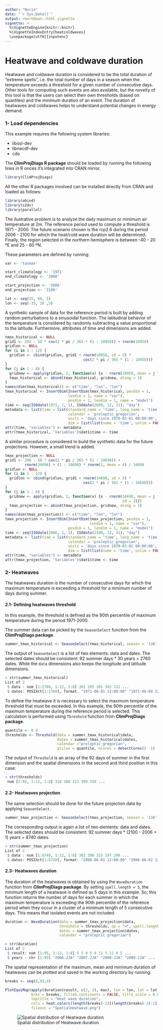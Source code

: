 ```yaml
---
author: "Nuria"
date: "`r Sys.Date()`"
output: rmarkdown::html_vignette
vignette: >
  %\VignetteEngine{knitr::knitr}
  %\VignetteIndexEntry{heatcoldwaves}
  \usepackage[utf8]{inputenc}
---
```

Heatwave and coldwave duration
==============================

Heatwave and coldwave duration is considered to be the total duration of "extreme spells", i.e. the total number of days in a season when the temperature exceeds a threshold for a given number of consecutive days. Other tools for computing such events are also available, but the novelty of this tool is that the users can select their own thresholds (based on quantiles) and the minimum duration of an event. The duration of heatwaves and coldwaves helps to understand potential changes in energy demand.


### 1- Load dependencies

This example requires the following system libraries:

- libssl-dev
- libnecdf-dev
- cdo


The **ClimProjDiags R package** should be loaded by running the following lines in R onces it's integrated into CRAN mirror.

```r
library(ClimProjDiags)
```

All the other R packages involved can be installed directly from CRAN and loaded as follows:

```r
library(abind)
library(s2dv)
library(parallel)
```

The ilustrative problem is to analyze the daily maximum or minimum air temperature at 2m. The reference period used to compute a threshold is 1971 - 2000. The future scenario chosen is the rcp2.6 during the period 2006 - 2100 for which the heat/cold wave duration will be determined. Finally, the region selected in the northern hemisphere is between -40 - 20 ºE and 25 - 60 ºN.

These parameters are defined by running:

```r
var <- 'tasmax'

start_climatology <- '1971'
end_climatology <- '2000'

start_projection <- '2006'
end_projection <- '2100'

lat <- seq(25, 60, 5)
lon <- seq(-35, 20 ,5)
```

A synthetic sample of data for the reference period is built by adding random perturbations to a sinusoidal function. The latitudinal behavior of the temperature is considered by randomly subtracting a value proportional to the latitude. Furthermore, attributes of time and dimensions are added.


```r
tmax_historical <- NULL
grid1 <- 293 - 10 * cos(2 * pi / 365 * (1 : 10958)) + rnorm(10958)
gridlon <- NULL
for (i in 1 : 12) {
  gridlon <- cbind(gridlon, grid1 + rnorm(10958, sd = 5) * 
                                    cos(2 * pi / 365 * (1 : 10958)))
}
for (j in 1 : 8) {
  gridnew <- apply(gridlon, 2, function(x) {x - rnorm(10958, mean = j * 0.5, sd = 3)})
  tmax_historical <- abind(tmax_historical, gridnew, along = 3)
}
names(dim(tmax_historical)) <- c("time", "lon", "lat")
tmax_historical <- InsertDim(InsertDim(tmax_historical, posdim = 1, 
                             lendim = 1, name = "var"),
                             posdim = 1, lendim = 1, name = "model")
time <- seq(ISOdate(1971, 1, 1), ISOdate(2000, 12, 31), "day")
metadata <- list(time = list(standard_name = 'time', long_name = 'time', 
                             calendar = 'proleptic_gregorian',
                             units = 'days since 1970-01-01 00:00:00', prec = 'double', 
                             dim = list(list(name = 'time', unlim = FALSE))))
attr(time, "variables") <- metadata
attr(tmax_historical, 'Variables')$dat1$time <- time
```

A similar procedure is considered to build the synthetic data for the future projections. However, a small trend is added.
´

```r
tmax_projection <- NULL
grid1 <- 298 - 10 * cos(2 * pi / 365 * (1 : 34698)) + 
         rnorm(34698) + (1 : 34698) * rnorm(1, mean = 4) / 34698
gridlon <- NULL
for (i in 1 : 12) {
  gridlon <- cbind(gridlon, grid1 + rnorm(34698, sd = 5) * 
                                    cos(2 * pi / 365 * (1 : 34698)))
}
for (j in 1 : 8) {
  gridnew <- apply(gridlon, 2, function(x) {x - rnorm(34698, mean = j * 0.5, 
                                                      sd = 3)})
  tmax_projection <- abind(tmax_projection, gridnew, along = 3)
}
names(dim(tmax_projection)) <- c("time", "lon", "lat")
tmax_projection <- InsertDim(InsertDim(tmax_projection, posdim = 1, 
                                       lendim = 1, name = "var"), 
                             posdim = 1, lendim = 1, name = "model")
time <- seq(ISOdate(2006, 1, 1), ISOdate(2100, 12, 31), "day")
metadata <- list(time = list(standard_name = 'time', long_name = 'time', 
                             calendar = 'proleptic_gregorian',
                             units = 'days since 1970-01-01 00:00:00', prec = 'double', 
                             dim = list(list(name = 'time', unlim = FALSE))))
attr(time, "variables") <- metadata
attr(tmax_projection, 'Variables')$dat1$time <- time
```

### 2- Heatwaves

The heatwaves duration is the number of consecutive days for which the maximum temperature is exceeding a threshold for a minimum number of days during summer.


#### 2.1- Defining heatwaves threshold

In this example, the threshold is defined as the 90th percentile of maximum temperature during the period 1971-2000. 

The summer data can be picked by the `SeasonSelect` function from the **ClimProjDiags package**.

```r
summer_tmax_historical <- SeasonSelect(tmax_historical, season = 'JJA')
```

The output of `SeasonSelect` is a list of two elements: data and dates. The selected dates should be consistent: 92 summer days * 30 years = 2760 dates. While the `data` dimensions also keeps the longitude and latitude dimensions.

```r
> str(summer_tmax_historical)
List of 2
 $ data : num [1:2760, 1:12, 1:8] 302 285 301 302 312 ...
 $ dates: POSIXct[1:2760], format: "1971-06-01 12:00:00" "1971-06-04 12:00:00" ...
 ```

To define the heatwave it is necessary to select the maximum temperature threshold that must be exceeded. In this example, the 90th percentile of the maximum temperature during the reference period is selected. This calculation is performed using `Threshold` function from **ClimProjDiags package**.

```r
quantile <- 0.9
thresholds <- Threshold(data = summer_tmax_historical$data, 
                        dates = summer_tmax_historical$dates, 
                        calendar ="proleptic_gregorian", 
                        qtiles = quantile, ncores = detectCores() -1)
```

The output of `Threshold` is an array of the 92 days of summer in the first dimension and the spatial dimensions in the second and third position in this case:

```r
> str(thresholds)
 num [1:92, 1:12, 1:8] 310 308 312 309 310 ...
```

#### 2.2- Heatwaves projection

The same selection should be done for the future projection data by applying `SeasonSelect`.

```r
summer_tmax_projection <- SeasonSelect(tmax_projection, season = 'JJA')
```

The corresponding output is again a list of two elements: data and dates. The selected dates should be consistent: 92 summer days * (2100 - 2006 + 1) years = 8740 dates.

```r
> str(summer_tmax_projection)
List of 2
 $ data : num [1:8740, 1:12, 1:8] 303 300 315 297 298 ...
 $ dates: POSIXct[1:8740], format: "2006-06-01 12:00:00" "2006-06-02 12:00:00"...
```


#### 2.3- Heatwaves duration

The duration of the heatwaves is obtained by using the `WaveDuration` function from **ClimProjDiags package**. By setting `spell.length = 5`, the minimum length of a heatwave is defined as 5 days in this example. So, this function returns the number of days for each summer in which the maximum temperature is exceeding the 90th percentile of the reference period when they occur in a cluster of a minimum length of 5 consecutive days. This means that isolated events are not included.


```r
duration <- WaveDuration(data = summer_tmax_projection$data, 
                         threshold = thresholds, op = ">", spell.length = 5, 
                         dates = summer_tmax_projection$dates, 
                         calendar = "proleptic_gregorian")
```


```r
> str(duration)
List of 2
 $ result: num [1:95, 1:12, 1:8] 5 5 0 5 9 11 5 11 0 5 ...
 $ years : chr [1:95] "2006-JJA" "2007-JJA" "2008-JJA" "2009-JJA" ...
``` 


The spatial representation of the maximum, mean and minimum duration of heatwaves can be plotted and saved in the working directory by running:



```r
breaks <- seq(0,92,4)

PlotEquiMap(apply(duration$result, c(2, 3), max), lon = lon, lat = lat, 
            brks = breaks, filled.continents = FALSE, title_scale = 0.8,
            toptitle = "Heat wave duration", 
            cols = heat.colors(length(breaks)-1)[(length(breaks)-1):1],
            fileout = "SpatialHeatwave.png")
```

![Spatial distribution of Heatwave duration](./Figures/SpatialHeatwave.png)

